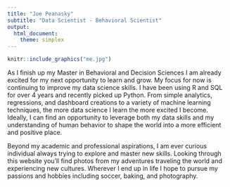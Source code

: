 ```yaml
---
title: "Joe Peanasky"
subtitle: "Data Scientist - Behavioral Scientist"
output: 
  html_document:
    theme: simplex
---
```


```r
knitr::include_graphics("me.jpg")
```

As I finish up my Master in Behavioral and Decision Sciences I am already excited for my next opportunity to learn and grow. My focus for now is continuing to improve my data science skills. I have been using R and SQL for over 4 years and recently picked up Python. From simple analytics, regressions, and dashboard creations to a variety of machine learning techniques, the more data science I learn the more excited I become. Ideally, I can find an opportunity to leverage both my data skills and my understanding of human behavior to shape the world into a more efficient and positive place. 

Beyond my academic and professional aspirations, I am ever curious individual always trying to explore and master new skills. Looking through this website you'll find photos from my adventures traveling the world and experiencing new cultures. Wherever I end up in life I hope to pursue my passions and hobbies including soccer, baking, and photography.
